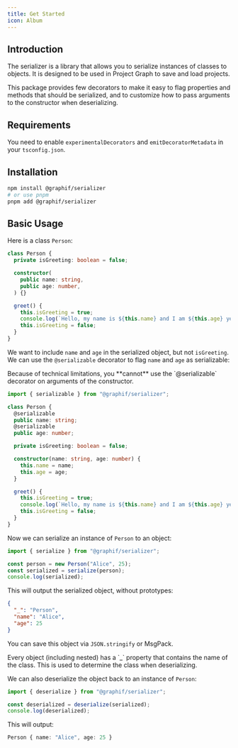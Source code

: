 ```yaml
---
title: Get Started
icon: Album
---
```


## Introduction

The serializer is a library that allows you to serialize instances of classes to objects. It is designed to be used in Project Graph to save and load projects.

This package provides few decorators to make it easy to flag properties and methods that should be serialized, and to customize how to pass arguments to the constructor when deserializing.

## Requirements

You need to enable `experimentalDecorators` and `emitDecoratorMetadata` in your `tsconfig.json`.

## Installation

```sh
npm install @graphif/serializer
# or use pnpm
pnpm add @graphif/serializer
```

## Basic Usage

Here is a class `Person`:

```ts
class Person {
  private isGreeting: boolean = false;

  constructor(
    public name: string,
    public age: number,
  ) {}

  greet() {
    this.isGreeting = true;
    console.log(`Hello, my name is ${this.name} and I am ${this.age} years old.`);
    this.isGreeting = false;
  }
}
```

We want to include `name` and `age` in the serialized object, but not `isGreeting`. We can use the `@serializable` decorator to flag `name` and `age` as serializable:

<Callout>
  Because of technical limitations, you **cannot** use the `@serializable` decorator on arguments of the constructor.
</Callout>

```ts
import { serializable } from "@graphif/serializer";

class Person {
  @serializable
  public name: string;
  @serializable
  public age: number;

  private isGreeting: boolean = false;

  constructor(name: string, age: number) {
    this.name = name;
    this.age = age;
  }

  greet() {
    this.isGreeting = true;
    console.log(`Hello, my name is ${this.name} and I am ${this.age} years old.`);
    this.isGreeting = false;
  }
}
```

Now we can serialize an instance of `Person` to an object:

```ts
import { serialize } from "@graphif/serializer";

const person = new Person("Alice", 25);
const serialized = serialize(person);
console.log(serialized);
```

This will output the serialized object, without prototypes:

```json
{
  "_": "Person",
  "name": "Alice",
  "age": 25
}
```

You can save this object via `JSON.stringify` or MsgPack.

<Callout>
  Every object (including nested) has a `_` property that contains the name of the class. This is used to determine the
  class when deserializing.
</Callout>

We can also deserialize the object back to an instance of `Person`:

```ts
import { deserialize } from "@graphif/serializer";

const deserialized = deserialize(serialized);
console.log(deserialized);
```

This will output:

```ts
Person { name: "Alice", age: 25 }
```
